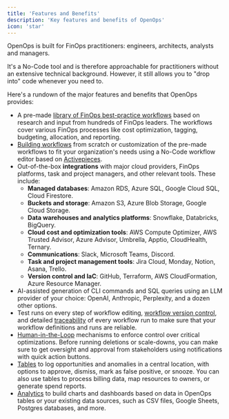 ```yaml
---
title: 'Features and Benefits'
description: 'Key features and benefits of OpenOps'
icon: 'star'
---
```


OpenOps is built for FinOps practitioners: engineers, architects, analysts and managers.

It's a No-Code tool and is therefore approachable for practitioners without an extensive technical background. However, it still allows you to "drop into" code whenever you need to.

Here's a rundown of the major features and benefits that OpenOps provides:

* A pre-made [library of FinOps best-practice workflows](/workflow-management/workflow-templates) based on research and input from hundreds of FinOps leaders. The workflows cover various FinOps processes like cost optimization, tagging, budgeting, allocation, and reporting.
* [Building workflows](/workflow-management/building-workflows) from scratch or customization of the pre-made workflows to fit your organization's needs using a No-Code workflow editor based on [Activepieces](https://www.activepieces.com/docs/getting-started/introduction).
* Out-of-the-box **integrations** with major cloud providers, FinOps platforms, task and project managers, and other relevant tools. These include:
    * **Managed databases**: Amazon RDS, Azure SQL, Google Cloud SQL, Cloud Firestore.
    * **Buckets and storage**: Amazon S3, Azure Blob Storage, Google Cloud Storage.
    * **Data warehouses and analytics platforms**: Snowflake, Databricks, BigQuery.
    * **Cloud cost and optimization tools**: AWS Compute Optimizer, AWS Trusted Advisor, Azure Advisor, Umbrella, Apptio, CloudHealth, Ternary.
    * **Communications**: Slack, Microsoft Teams, Discord.
    * **Task and project management tools**: Jira Cloud, Monday, Notion, Asana, Trello.
    * **Version control and IaC**: GitHub, Terraform, AWS CloudFormation, Azure Resource Manager.
* AI-assisted generation of CLI commands and SQL queries using an LLM provider of your choice: OpenAI, Anthropic, Perplexity, and a dozen other options.
* Test runs on every step of workflow editing, [workflow version control](/workflow-management/workflow-version-history-lifecycle), and detailed [traceability](/workflow-management/investigate-workflow-run) of every workflow run to make sure that your workflow definitions and runs are reliable.
* [Human-in-the-Loop](/workflow-management/human-in-the-loop) mechanisms to enforce control over critical optimizations. Before running deletions or scale-downs, you can make sure to get oversight and approval from stakeholders using notifications with quick action buttons.
* [Tables](/reporting-analytics) to log opportunities and anomalies in a central location, with options to approve, dismiss, mark as false positive, or snooze. You can also use tables to process billing data, map resources to owners, or generate spend reports.
* [Analytics](/reporting-analytics/data-visualization) to build charts and dashboards based on data in OpenOps tables or your existing data sources, such as CSV files, Google Sheets, Postgres databases, and more.

